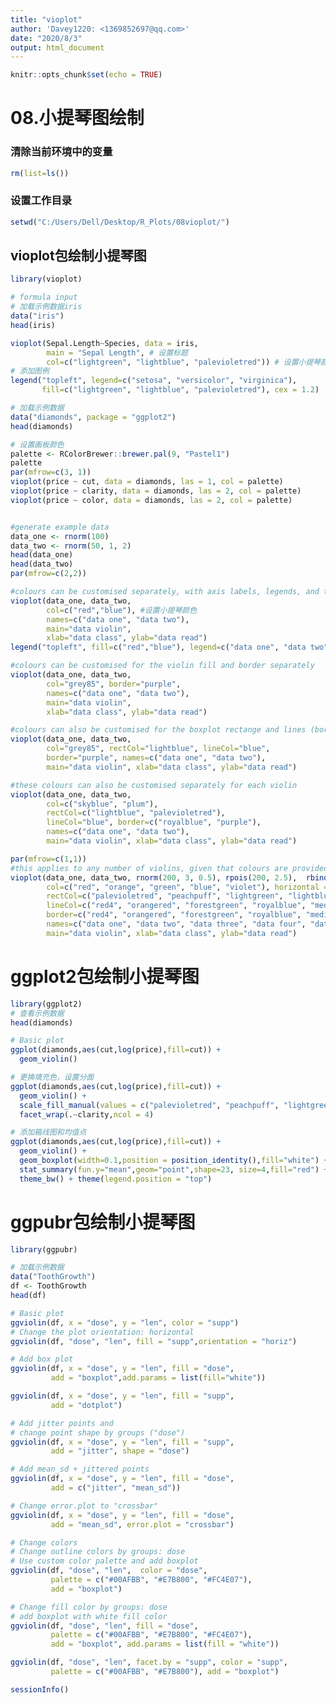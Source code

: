 ---
title: "vioplot"
author: 'Davey1220: <1369852697@qq.com>'
date: "2020/8/3"
output: html_document
---

```{r setup, include=FALSE}
knitr::opts_chunk$set(echo = TRUE)
```

# 08.小提琴图绘制

### 清除当前环境中的变量
```{r}
rm(list=ls())
```

### 设置工作目录
```{r}
setwd("C:/Users/Dell/Desktop/R_Plots/08vioplot/")
```

## vioplot包绘制小提琴图
```{r}
library(vioplot)

# formula input
# 加载示例数据iris
data("iris")
head(iris)

vioplot(Sepal.Length~Species, data = iris, 
        main = "Sepal Length", # 设置标题
        col=c("lightgreen", "lightblue", "palevioletred")) # 设置小提琴颜色
# 添加图例
legend("topleft", legend=c("setosa", "versicolor", "virginica"),
       fill=c("lightgreen", "lightblue", "palevioletred"), cex = 1.2)

# 加载示例数据
data("diamonds", package = "ggplot2")
head(diamonds)

# 设置画板颜色
palette <- RColorBrewer::brewer.pal(9, "Pastel1")
palette
par(mfrow=c(3, 1))
vioplot(price ~ cut, data = diamonds, las = 1, col = palette)
vioplot(price ~ clarity, data = diamonds, las = 2, col = palette)
vioplot(price ~ color, data = diamonds, las = 2, col = palette)


#generate example data
data_one <- rnorm(100)
data_two <- rnorm(50, 1, 2)
head(data_one)
head(data_two)
par(mfrow=c(2,2))

#colours can be customised separately, with axis labels, legends, and titles
vioplot(data_one, data_two, 
        col=c("red","blue"), #设置小提琴颜色
        names=c("data one", "data two"),
        main="data violin", 
        xlab="data class", ylab="data read")
legend("topleft", fill=c("red","blue"), legend=c("data one", "data two"))

#colours can be customised for the violin fill and border separately
vioplot(data_one, data_two, 
        col="grey85", border="purple", 
        names=c("data one", "data two"),
        main="data violin", 
        xlab="data class", ylab="data read")

#colours can also be customised for the boxplot rectange and lines (border and whiskers)
vioplot(data_one, data_two, 
        col="grey85", rectCol="lightblue", lineCol="blue",
        border="purple", names=c("data one", "data two"),
        main="data violin", xlab="data class", ylab="data read")

#these colours can also be customised separately for each violin
vioplot(data_one, data_two, 
        col=c("skyblue", "plum"), 
        rectCol=c("lightblue", "palevioletred"),
        lineCol="blue", border=c("royalblue", "purple"), 
        names=c("data one", "data two"), 
        main="data violin", xlab="data class", ylab="data read")

par(mfrow=c(1,1))
#this applies to any number of violins, given that colours are provided for each
vioplot(data_one, data_two, rnorm(200, 3, 0.5), rpois(200, 2.5),  rbinom(100, 10, 0.4),
        col=c("red", "orange", "green", "blue", "violet"), horizontal = T,
        rectCol=c("palevioletred", "peachpuff", "lightgreen", "lightblue", "plum"),
        lineCol=c("red4", "orangered", "forestgreen", "royalblue", "mediumorchid"),
        border=c("red4", "orangered", "forestgreen", "royalblue", "mediumorchid"),
        names=c("data one", "data two", "data three", "data four", "data five"),
        main="data violin", xlab="data class", ylab="data read")
```

# ggplot2包绘制小提琴图
```{r}
library(ggplot2)
# 查看示例数据
head(diamonds)

# Basic plot
ggplot(diamonds,aes(cut,log(price),fill=cut)) + 
  geom_violin()

# 更换填充色，设置分面
ggplot(diamonds,aes(cut,log(price),fill=cut)) + 
  geom_violin() + 
  scale_fill_manual(values = c("palevioletred", "peachpuff", "lightgreen", "lightblue", "plum")) +
  facet_wrap(.~clarity,ncol = 4)

# 添加箱线图和均值点
ggplot(diamonds,aes(cut,log(price),fill=cut)) + 
  geom_violin() + 
  geom_boxplot(width=0.1,position = position_identity(),fill="white") +
  stat_summary(fun.y="mean",geom="point",shape=23, size=4,fill="red") +
  theme_bw() + theme(legend.position = "top")
```

# ggpubr包绘制小提琴图
```{r}
library(ggpubr)

# 加载示例数据
data("ToothGrowth")
df <- ToothGrowth
head(df)

# Basic plot
ggviolin(df, x = "dose", y = "len", color = "supp")
# Change the plot orientation: horizontal
ggviolin(df, "dose", "len", fill = "supp",orientation = "horiz")

# Add box plot
ggviolin(df, x = "dose", y = "len", fill = "dose",
         add = "boxplot",add.params = list(fill="white"))

ggviolin(df, x = "dose", y = "len", fill = "supp",
         add = "dotplot")

# Add jitter points and
# change point shape by groups ("dose")
ggviolin(df, x = "dose", y = "len", fill = "supp",
         add = "jitter", shape = "dose")

# Add mean_sd + jittered points
ggviolin(df, x = "dose", y = "len", fill = "dose",
         add = c("jitter", "mean_sd"))

# Change error.plot to "crossbar"
ggviolin(df, x = "dose", y = "len", fill = "dose",
         add = "mean_sd", error.plot = "crossbar")

# Change colors
# Change outline colors by groups: dose
# Use custom color palette and add boxplot
ggviolin(df, "dose", "len",  color = "dose",
         palette = c("#00AFBB", "#E7B800", "#FC4E07"),
         add = "boxplot")

# Change fill color by groups: dose
# add boxplot with white fill color
ggviolin(df, "dose", "len", fill = "dose",
         palette = c("#00AFBB", "#E7B800", "#FC4E07"),
         add = "boxplot", add.params = list(fill = "white"))

ggviolin(df, "dose", "len", facet.by = "supp", color = "supp",
         palette = c("#00AFBB", "#E7B800"), add = "boxplot")
```

```{r}
sessionInfo()
```



